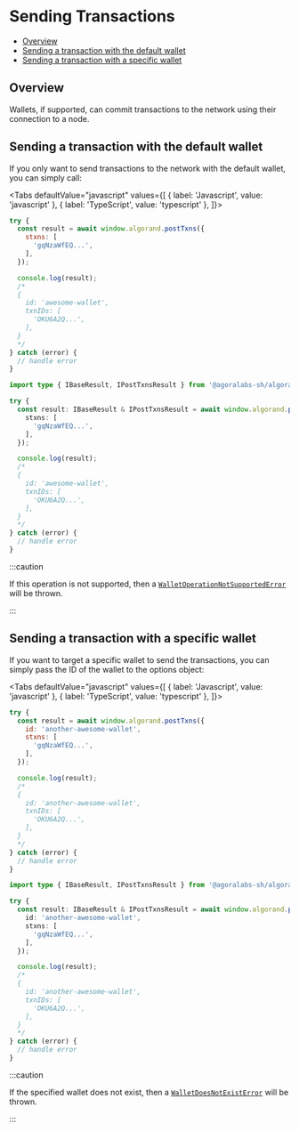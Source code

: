 
# Sending Transactions

* [Overview](#overview)
* [Sending a transaction with the default wallet](#sending-a-transaction-with-the-default-wallet)
* [Sending a transaction with a specific wallet](#sending-a-transaction-with-a-specific-wallet)

## Overview

Wallets, if supported, can commit transactions to the network using their connection to a node.

## Sending a transaction with the default wallet

If you only want to send transactions to the network with the default wallet, you can simply call:

<Tabs
  defaultValue="javascript"
  values={[
    { label: 'Javascript', value: 'javascript' },
    { label: 'TypeScript', value: 'typescript' },
  ]}>
  <TabItem value="javascript">

```js
try {
  const result = await window.algorand.postTxns({
    stxns: [
      'gqNzaWfEQ...',
    ],
  });

  console.log(result);
  /*
  {
    id: 'awesome-wallet',
    txnIDs: [
      'OKU6A2Q...',
    ],
  }
  */
} catch (error) {
  // handle error
}
```

  </TabItem>
  <TabItem value="typescript">

```typescript
import type { IBaseResult, IPostTxnsResult } from '@agoralabs-sh/algorand-provider';

try {
  const result: IBaseResult & IPostTxnsResult = await window.algorand.postBytes({
    stxns: [
      'gqNzaWfEQ...',
    ],
  });

  console.log(result);
  /*
  {
    id: 'awesome-wallet',
    txnIDs: [
      'OKU6A2Q...',
    ],
  }
  */
} catch (error) {
  // handle error
}
```

  </TabItem>
</Tabs>

:::caution

If this operation is not supported, then a [`WalletOperationNotSupportedError`](../../api-reference/errors#walletoperationnotsupportederror) will be thrown.

:::

## Sending a transaction with a specific wallet

If you want to target a specific wallet to send the transactions, you can simply pass the ID of the wallet to the options object:

<Tabs
  defaultValue="javascript"
  values={[
    { label: 'Javascript', value: 'javascript' },
    { label: 'TypeScript', value: 'typescript' },
  ]}>
  <TabItem value="javascript">

```js
try {
  const result = await window.algorand.postTxns({
    id: 'another-awesome-wallet',
    stxns: [
      'gqNzaWfEQ...',
    ],
  });

  console.log(result);
  /*
  {
    id: 'another-awesome-wallet',
    txnIDs: [
      'OKU6A2Q...',
    ],
  }
  */
} catch (error) {
  // handle error
}
```

  </TabItem>
  <TabItem value="typescript">

```typescript
import type { IBaseResult, IPostTxnsResult } from '@agoralabs-sh/algorand-provider';

try {
  const result: IBaseResult & IPostTxnsResult = await window.algorand.postTxns({
    id: 'another-awesome-wallet',
    stxns: [
      'gqNzaWfEQ...',
    ],
  });

  console.log(result);
  /*
  {
    id: 'another-awesome-wallet',
    txnIDs: [
      'OKU6A2Q...',
    ],
  }
  */
} catch (error) {
  // handle error
}
```

  </TabItem>
</Tabs>

:::caution

If the specified wallet does not exist, then a [`WalletDoesNotExistError`](../../api-reference/errors#walletdoesnotexisterror) will be thrown.

:::
